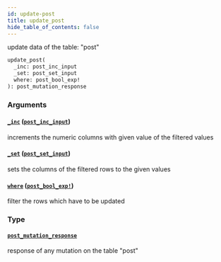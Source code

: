```yaml
---
id: update-post
title: update_post
hide_table_of_contents: false
---
```


update data of the table: "post"

```graphql
update_post(
  _inc: post_inc_input
  _set: post_set_input
  where: post_bool_exp!
): post_mutation_response
```

### Arguments

#### [`_inc`](#) ([`post_inc_input`](../inputs/post-inc-input))

increments the numeric columns with given value of the filtered values

#### [`_set`](#) ([`post_set_input`](../inputs/post-set-input))

sets the columns of the filtered rows to the given values

#### [`where`](#) ([`post_bool_exp!`](../inputs/post-bool-exp))

filter the rows which have to be updated

### Type

#### [`post_mutation_response`](../objects/post-mutation-response)

response of any mutation on the table "post"

